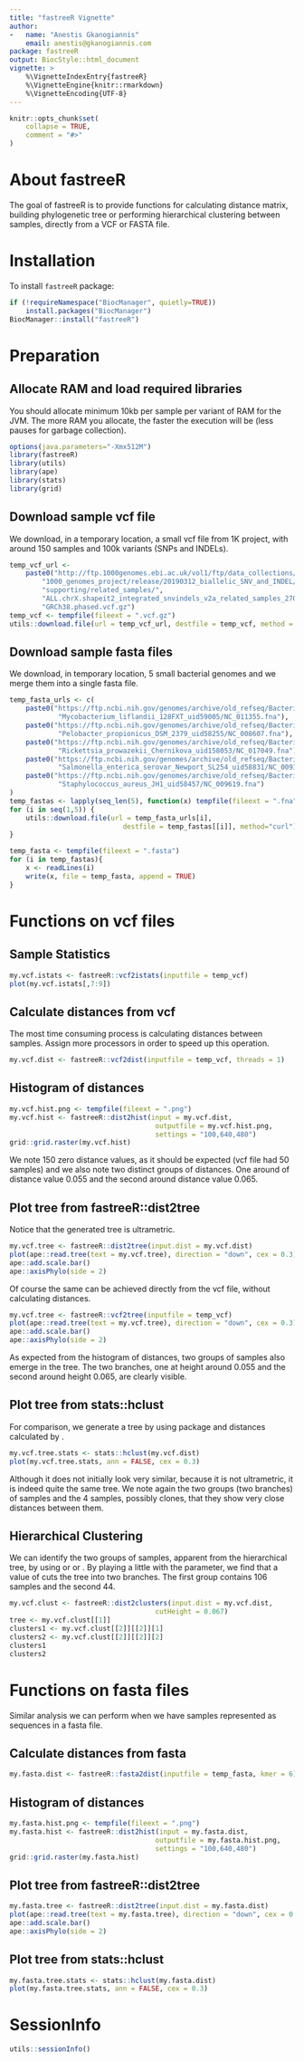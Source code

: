 ```yaml
---
title: "fastreeR Vignette"
author: 
-   name: "Anestis Gkanogiannis"
    email: anestis@gkanogiannis.com
package: fastreeR
output: BiocStyle::html_document
vignette: >
    %\VignetteIndexEntry{fastreeR}
    %\VignetteEngine{knitr::rmarkdown}
    %\VignetteEncoding{UTF-8}
---
```


```r
knitr::opts_chunk$set(
    collapse = TRUE,
    comment = "#>"
)
```

# About fastreeR

The goal of fastreeR is to provide functions for calculating distance matrix,
building phylogenetic tree or performing hierarchical clustering 
between samples, directly from a VCF or FASTA file.

# Installation

To install `fastreeR` package:
```r
if (!requireNamespace("BiocManager", quietly=TRUE))
    install.packages("BiocManager")
BiocManager::install("fastreeR")
```

# Preparation

## Allocate RAM and load required libraries
You should allocate minimum 10kb per sample per variant of RAM for the JVM.
The more RAM you allocate, the faster the execution will be (less pauses 
for garbage collection).
```r
options(java.parameters="-Xmx512M")
library(fastreeR)
library(utils)
library(ape)
library(stats)
library(grid)
```

## Download sample vcf file
We download, in a temporary location, a small vcf file 
from 1K project, with around 150 samples and 100k variants (SNPs and INDELs).
```r
temp_vcf_url <-
    paste0("http://ftp.1000genomes.ebi.ac.uk/vol1/ftp/data_collections/",
        "1000_genomes_project/release/20190312_biallelic_SNV_and_INDEL/",
        "supporting/related_samples/",
        "ALL.chrX.shapeit2_integrated_snvindels_v2a_related_samples_27022019.",
        "GRCh38.phased.vcf.gz")
temp_vcf <- tempfile(fileext = ".vcf.gz")
utils::download.file(url = temp_vcf_url, destfile = temp_vcf, method = "curl")
```

## Download sample fasta files
We download, in temporary location, 5 small bacterial genomes
and we merge them into a single fasta file.
```r
temp_fasta_urls <- c(
    paste0("https://ftp.ncbi.nih.gov/genomes/archive/old_refseq/Bacteria/",
            "Mycobacterium_liflandii_128FXT_uid59005/NC_011355.fna"),
    paste0("https://ftp.ncbi.nih.gov/genomes/archive/old_refseq/Bacteria/",
            "Pelobacter_propionicus_DSM_2379_uid58255/NC_008607.fna"),
    paste0("https://ftp.ncbi.nih.gov/genomes/archive/old_refseq/Bacteria/",
            "Rickettsia_prowazekii_Chernikova_uid158053/NC_017049.fna"),
    paste0("https://ftp.ncbi.nih.gov/genomes/archive/old_refseq/Bacteria/",
            "Salmonella_enterica_serovar_Newport_SL254_uid58831/NC_009140.fna"),
    paste0("https://ftp.ncbi.nih.gov/genomes/archive/old_refseq/Bacteria/",
            "Staphylococcus_aureus_JH1_uid58457/NC_009619.fna")
)
temp_fastas <- lapply(seq_len(5), function(x) tempfile(fileext = ".fna"))
for (i in seq(1,5)) {
    utils::download.file(url = temp_fasta_urls[i], 
                            destfile = temp_fastas[[i]], method="curl")    
}

temp_fasta <- tempfile(fileext = ".fasta")
for (i in temp_fastas){
    x <- readLines(i)
    write(x, file = temp_fasta, append = TRUE)
}
```

# Functions on vcf files

## Sample Statistics
```r
my.vcf.istats <- fastreeR::vcf2istats(inputfile = temp_vcf)
plot(my.vcf.istats[,7:9])
```

## Calculate distances from vcf
The most time consuming process is calculating distances between samples.
Assign more processors in order to speed up this operation.
```r
my.vcf.dist <- fastreeR::vcf2dist(inputfile = temp_vcf, threads = 1)
```

## Histogram of distances
```r
my.vcf.hist.png <- tempfile(fileext = ".png")
my.vcf.hist <- fastreeR::dist2hist(input = my.vcf.dist, 
                                    outputfile = my.vcf.hist.png,
                                    settings = "100,640,480")
grid::grid.raster(my.vcf.hist)
```
We note 150 zero distance values, as it should be expected (vcf file had 50 
samples) and we also note two distinct groups of distances. One around of 
distance value 0.055 and the second around distance value 0.065.

## Plot tree from fastreeR::dist2tree
Notice that the generated tree is ultrametric.
```r
my.vcf.tree <- fastreeR::dist2tree(input.dist = my.vcf.dist)
plot(ape::read.tree(text = my.vcf.tree), direction = "down", cex = 0.3)
ape::add.scale.bar()
ape::axisPhylo(side = 2)
```

Of course the same can be achieved directly from the vcf file, 
without calculating distances.
```r
my.vcf.tree <- fastreeR::vcf2tree(inputfile = temp_vcf)
plot(ape::read.tree(text = my.vcf.tree), direction = "down", cex = 0.3)
ape::add.scale.bar()
ape::axisPhylo(side = 2)
```
As expected from the histogram of distances, two groups of samples also 
emerge in the tree. The two branches, one at height around 0.055 and the second 
around height 0.065, are clearly visible.

## Plot tree from stats::hclust
For comparison, we generate a tree by using \code{stats} package and distances
calculated by \code{fastreeR}.
```r
my.vcf.tree.stats <- stats::hclust(my.vcf.dist)
plot(my.vcf.tree.stats, ann = FALSE, cex = 0.3)
```
Although it does not initially look very similar, because it is not ultrametric,
it is indeed quite the same tree. We note again the two groups (two branches) 
of samples and the 4 samples, possibly clones, that they show very close 
distances between them.
 
## Hierarchical Clustering
We can identify the two groups of samples, apparent from the hierarchical tree,
by using \code{\link[fastreeR]{dist2clusters}} 
or \code{\link[fastreeR]{vcf2clusters}} 
or \code{\link[fastreeR]{tree2clusters}}.
By playing a little with the \code{cutHeight} parameter, we find that a
value of \code{cutHeight=0.067} cuts the tree into two branches.
The first group contains 106 samples and the second 44.
```r
my.vcf.clust <- fastreeR::dist2clusters(input.dist = my.vcf.dist, 
                                    cutHeight = 0.067)
tree <- my.vcf.clust[[1]]
clusters1 <- my.vcf.clust[[2]][[2]][1]
clusters2 <- my.vcf.clust[[2]][[2]][2]
clusters1
clusters2
```

# Functions on fasta files

Similar analysis we can perform when we have samples represented as 
sequences in a fasta file.

## Calculate distances from fasta
```r
my.fasta.dist <- fastreeR::fasta2dist(inputfile = temp_fasta, kmer = 6)
```

## Histogram of distances
```r
my.fasta.hist.png <- tempfile(fileext = ".png")
my.fasta.hist <- fastreeR::dist2hist(input = my.fasta.dist, 
                                    outputfile = my.fasta.hist.png,
                                    settings = "100,640,480")
grid::grid.raster(my.fasta.hist)
```

## Plot tree from fastreeR::dist2tree
```r
my.fasta.tree <- fastreeR::dist2tree(input.dist = my.fasta.dist)
plot(ape::read.tree(text = my.fasta.tree), direction = "down", cex = 0.3)
ape::add.scale.bar()
ape::axisPhylo(side = 2)
```

## Plot tree from stats::hclust
```r
my.fasta.tree.stats <- stats::hclust(my.fasta.dist)
plot(my.fasta.tree.stats, ann = FALSE, cex = 0.3)
```

# SessionInfo
```r
utils::sessionInfo()
```
